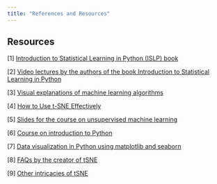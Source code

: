 ```yaml
---
title: "References and Resources"
---
```


::: {#refs}
:::




## Resources

[1] [Introduction to Statistical Learning in Python (ISLP) book](https://www.statlearning.com/)

[2] [Video lectures by the authors of the book Introduction to Statistical Learning in Python](https://www.youtube.com/playlist?list=PLoROMvodv4rNHU1-iPeDRH-J0cL-CrIda)

[3] [Visual explanations of machine learning algorithms](https://mlu-explain.github.io)

[4] [How to Use t-SNE Effectively](https://distill.pub/2016/misread-tsne/)

[5] [Slides for the course on unsupervised machine learning](https://drive.google.com/drive/folders/1c8fYDr7ab1jUx0FwOR4NZa9RfgzZN9OQ?usp=sharing)

[6] [Course on introduction to Python](https://cambiotraining.github.io/data-analysis-in-r-and-python/)

[7] [Data visualization in Python using matplotlib and seaborn](https://kavihshah.github.io/Intro-to-Python/materials/13-data-visualisation-with-matplotlib-and-seaborn.html)

[8] [FAQs by the creator of tSNE](https://lvdmaaten.github.io/tsne/#faq)

[9] [Other intricacies of tSNE](https://jlmelville.github.io/smallvis/swisssne.html)


